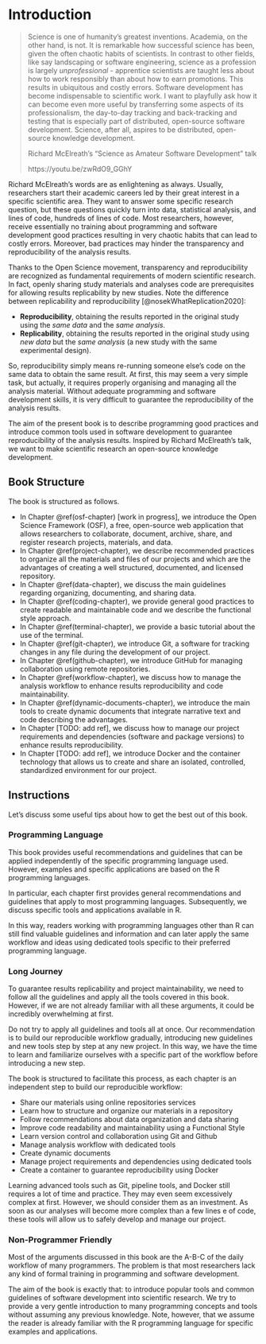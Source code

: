 # Introduction 

> Science is one of humanity's greatest inventions. Academia, on the other hand, is not. It is remarkable how successful science has been, given the often chaotic habits of scientists. In contrast to other fields, like say landscaping or software engineering, science as a profession is largely *unprofessional* - apprentice scientists are taught less about how to work responsibly than about how to earn promotions. This results in ubiquitous and costly errors. Software development has become indispensable to scientific work. I want to playfully ask how it can become even more useful by transferring some aspects of its professionalism, the day-to-day tracking and back-tracking and testing that is especially part of distributed, open-source software development. Science, after all, aspires to be distributed, open-source knowledge development.
>
> Richard McElreath's "Science as Amateur Software Development" talk  
>
> https://youtu.be/zwRdO9_GGhY

Richard McElreath's words are as enlightening as always. Usually, researchers start their academic careers led by their great interest in a specific scientific area. They want to answer some specific research question, but these questions quickly turn into data, statistical analysis, and lines of code, hundreds of lines of code. Most researchers, however, receive essentially no training about programming and software development good practices resulting in very chaotic habits that can lead to costly errors. Moreover, bad practices may hinder the transparency and reproducibility of the analysis results.

Thanks to the Open Science movement, transparency and reproducibility are recognized as fundamental requirements of modern scientific research. In fact, openly sharing study materials and analyses code are prerequisites for allowing results replicability by new studies. Note the difference between replicability and reproducibility [@nosekWhatReplication2020]:

- **Reproducibility**, obtaining the results reported in the original study using the *same data* and the *same analysis*.
- **Replicability**, obtaining the results reported in the original study using *new data* but the *same analysis* (a new study with the same experimental design). 

So, reproducibility simply means re-running someone else's code on the same data to obtain the same result. At first, this may seem a very simple task, but actually, it requires properly organising and managing all the analysis material. Without adequate programming and software development skills, it is very difficult to guarantee the reproducibility of the analysis results.

The aim of the present book is to describe programming good practices and introduce common tools used in software development to guarantee reproducibility of the analysis results. Inspired by Richard McElreath's talk, we want to make scientific research an open-source knowledge development.

## Book Structure

The book is structured as follows.

- In Chapter \@ref(osf-chapter) [work in progress], we introduce the Open Science Framework (OSF), a free, open-source web application that allows researchers to collaborate, document, archive, share, and register research projects, materials, and data.
- In Chapter \@ref(project-chapter), we describe recommended practices to organize all the materials and files of our projects and which are the advantages of creating a well structured, documented, and licensed repository.
- In Chapter \@ref(data-chapter), we discuss the main guidelines regarding organizing, documenting, and sharing data.
- In Chapter \@ref(coding-chapter), we provide general good practices to create readable and maintainable code and we describe the functional style approach.
- In Chapter \@ref(terminal-chapter), we provide a basic tutorial about the use of the terminal.
- In Chapter \@ref(git-chapter), we introduce Git, a software for tracking changes in any file during the development of our project.
- In Chapter \@ref(github-chapter), we introduce GitHub for managing collaboration using remote repositories.
- In Chapter \@ref(workflow-chapter), we discuss how to manage the analysis workflow to enhance results reproducibility and code maintainability.
- In Chapter \@ref(dynamic-documents-chapter), we introduce the main tools to create dynamic documents that integrate narrative text and code describing the advantages.
- In Chapter [TODO: add ref], we discuss how to manage our project requirements and dependencies (software and package versions) to enhance results reproducibility. 
- In Chapter [TODO: add ref], we introduce Docker and the container technology that allows us to create and share an isolated, controlled, standardized environment for our project.

## Instructions

Let's discuss some useful tips about how to get the best out of this book.

### Programming Language 

This book provides useful recommendations and guidelines that can be applied independently of the specific programming language used. However, examples and specific applications are based on the R programming languages. 

In particular, each chapter first provides general recommendations and guidelines that apply to most programming languages. Subsequently, we discuss specific tools and applications available in R.

In this way, readers working with programming languages other than R can still find valuable guidelines and information and can later apply the same workflow and ideas using dedicated tools specific to their preferred programming language.

### Long Journey

To guarantee results replicability and project maintainability, we need to follow all the guidelines and apply all the tools covered in this book. However, if we are not already familiar with all these arguments, it could be incredibly overwhelming at first.

Do not try to apply all guidelines and tools all at once. Our recommendation is to build our reproducible workflow gradually, introducing new guidelines and new tools step by step at any new project. In this way, we have the time to learn and familiarize ourselves with a specific part of the workflow before introducing a new step.
   
The book is structured to facilitate this process, as each chapter is an independent step to build our reproducible workflow:

- Share our materials using online repositories services
- Learn how to structure and organize our materials in a repository
- Follow recommendations about data organization and data sharing
- Improve code readability and maintainability using a Functional Style
- Learn version control and collaboration using Git and Github
- Manage analysis workflow with dedicated tools
- Create dynamic documents
- Manage project requirements and dependencies using dedicated tools
- Create a container to guarantee reproducibility using Docker
   
Learning advanced tools such as Git, pipeline tools, and Docker still requires a lot of time and practice. They may even seem excessively complex at first. However, we should consider them as an investment. As soon as our analyses will become more complex than a few lines e of code, these tools will allow us to safely develop and manage our project.

### Non-Programmer Friendly

Most of the arguments discussed in this book are the A-B-C of the daily workflow of many programmers. The problem is that most researchers lack any kind of formal training in programming and software development.

The aim of the book is exactly that: to introduce popular tools and common guidelines of software development into scientific research. We try to provide a very gentle introduction to many programming concepts and tools without assuming any previous knowledge. Note, however, that we assume the reader is already familiar with the R programming language for specific examples and applications.

<!-- # Notes -->

<!-- In recent years, there has been much debate about the replicability crisis of scientific findings. This methodological crisis has undetermined the credibility of many scientific fields. If you have been working in academic research recently, I am sure you are already familiar with all these issues. -->
<!-- Fortunately, however, one of the greatest strengths of scientific research is its ability to correct itself. In this perspective, the replicability crisis has become a great opportunity to revise, improve, and innovate our research practice and, certainly, the Open Science movement has become the main answer to this methodological crisis. -->

<!-- the open science movement aims to make scientific research transparent and accessible to everyone. This includes not only open access to the scientific paper but also openly sharing data and research materials -->

<!-- access and communicate -->

<!-- failure to reproduce scientific results undermining the credibility of many scientific fields. If you have been working in academic research, I am sure you have already heard a lot about the replicability crisis. -->

<!-- The Open Science movement is changing modern scientific research. -->

<!-- Open Science is not only the publishing industry's new commercial breakthrough -->

<!-- cumulating articles and citation is what moves your career but cumulating data is what moves science -->

<!-- > Gelman 2021: the most important part of your study is not your conclusion but your data -->
<!-- > https://youtu.be/j_1tVewtURI?t=1753 -->

